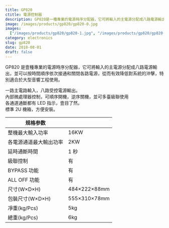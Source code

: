 ```yaml
---
title: GP820
ctitle: 電源控制器
description: GP820是一種專業的電源時序分配器，它可將輸入的主電源分配成八路電源輸出，並可以按時間順序依次接通和關閉各路電源，從而有效降低對系統的沖擊，特別適合於大型音響工程使用。​
image: /images/products/gp820/gp820-0.jpg
images:
  ["/images/products/gp820/gp820-1.jpg", "/images/products/gp820/gp820-2.jpg"]
category: electronics
slug: gp820
date: 2018-08-01
draft: false
---
```


GP820 是壹種專業的電源時序分配器，它可將輸入的主電源分配成八路電源輸出，並可以按時間順序依次接通和關閉各路電源，從而有效降低對系統的沖擊，特別適合於大型音響工程使用。

一路主電路輸入，八路受控電源輸出。  
內部微處理器控制，可順序開機，逆序關機，並可多臺級聯使用  
各通道通斷都有 LED 指示，壹目了然。  
標準 2U 機箱，方便安裝。

| 规格参数               |              |
| ---------------------- | ------------ |
| 整機最大輸入功率       | 16KW         |
| 各電源通道最大輸出功率 | 2KW          |
| 延時通斷時間           | 1 秒         |
| 級聯控制               | 有           |
| BYPASS 功能            | 有           |
| ALL OFF 功能           | 有           |
| 尺寸(W×D×H)            | 484×222×88mm |
| 包裝尺寸(W×D×H)        | 555×310×78mm |
| 凈重(kg/Pcs)           | 5kg          |
| 總重(kg/Pcs)           | 6kg          |
